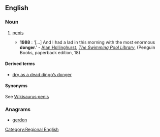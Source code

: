==English==

===Noun===
{{en-noun}}

# {{British|Africa|Australia|informal|lang=en}} [[penis]]
#*'''1988''' : ‘[...] And I had a lad in this morning with the most enormous '''donger'''.’ - [[w:Alan Hollinghurst|Alan Hollinghurst]], ''[[w:The Swimming Pool Library|The Swimming Pool Library]]'', (Penguin Books, paperback edition, 18)

====Derived terms====
* [[dry as a dead dingo's donger|dry as a dead dingo’s donger]]

====Synonyms====
See [[Wikisaurus:penis]]

===Anagrams===
* [[gerdon#English|gerdon]]


[[Category:Regional English]]